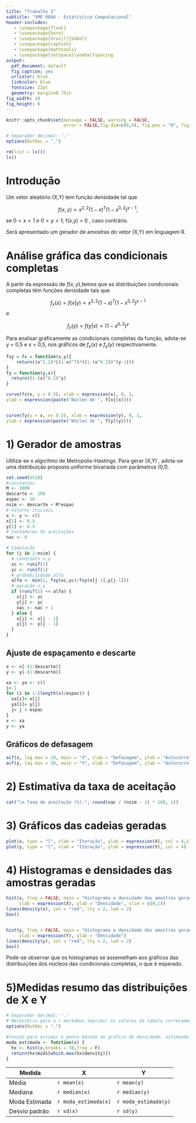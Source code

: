 ---
title: "Trabalho 3"
subtitle: "SME 0806 - Estatística Computacional"
header-includes:
   - \usepackage{float}
   - \usepackage{here}
   - \usepackage[brazil]{babel}
   - \usepackage{caption}
   - \usepackage{mathtools}
   - \usepackage{setspace}\onehalfspacing
output:
  pdf_document: default
  fig_caption: yes
  urlcolor: blue
  linkcolor: blue
  fontsize: 12pt
  geometry: margin=0.75in
fig_width: 10
fig_height: 6
---

\newcommand{\mar}{\hspace{.3cm}}
\newcommand{\ld}{\vspace{.15cm}}

```{r setup}
knitr::opts_chunk$set(message = FALSE, warning = FALSE, 
                      error = FALSE,fig.dim=c(6,4), fig.pos = "H", fig.show='hold')

# Separador decimal: ","
options(OutDec = ",")
```

```{r, echo = FALSE, results = 'hide'}
rm(list = ls())
ls()
```

# Introdução

Um vetor aleatório (X,Y) tem função densidade tal que

$$  f(x,y) \propto x^{2,2}(1-x)^7(1-x^{0,2})^{y-1},$$ 

se $0 < x < 1$ e $0 < y < 1$;  f(x,y) = 0 , caso contrário.

Será apresentado um gerador de amostras do vetor (X,Y) em linguagem R.

# Análise gráfica das condicionais completas

A partir da expressão de $f(x,y)$,temos que as distribuições condicionais completas têm funções densidade tais que

$$  f_x(x) = f(x|y) \propto x^{2,2}(1-x)^7(1-x^{0,2})^{y-1}$$ 
e

$$  f_y(y) = f(y|x) \propto (1-x^{0,2})^{y}$$  

Para analisar gráficamente as condicionais completas da função, adota-se y = 0,5 e x = 0,5, nos gráficos de $f_x(x)$ e $f_y(y)$ respectivamente.

```{r}

fxy = fx = function(x,y){
    return((x^2.2)*((1-x)^7)*((1-(x^0.2))^(y-1)))
}
fy = function(y,x){
  return((1-(x)^0.2)^y)
}

curve(fx(x, y = 0.5), xlab = expression(x), 0, 1,
ylab = expression(paste("Núcleo de ", f[x](x))))


curve(fy(y = x, x= 0.5), xlab = expression(y), 0, 1,
ylab = expression(paste("Núcleo de ", f[y](y))))
```

\newpage

# 1) Gerador de amostras

Utiliza-se o algoritmo de Metropolis-Hastings. Para gerar (X,Y) , adota-se uma distribuição proposta uniforme bivariada com parâmetros (0,1).

```{r}
set.seed(6518)
#constantes
M <- 3000
descarte <- 100
espac <- 10
nsim <- descarte + M*espac
# Valores iniciais
x <- y <- c()
x[1] <- 0.5
y[1] <- 0.5
# Contadores de aceitações
nac <- 0

# Simulação
for (j in 2:nsim) {
  # candidato x,y
  xc <- runif(1)
  yc <- runif(1)
  # probabilidade alfa
  alfa <- min(1, fxy(xc,yc)/fxy(x[j-1],y[j-1]))
  # geração x,y
  if (runif(1) <= alfa) {
    x[j] <- xc
    y[j] <- yc
    nac <- nac + 1
  } else {
    x[j] <- x[j - 1]
    y[j] <- y[j - 1]
  }
}
```

## Ajuste de espaçamento e descarte

```{r}

x <- x[-(1:descarte)]
y <- y[-(1:descarte)]

xa <- ya <- c()
j= 1
for (i in 1:(length(x)/espac)) {
  xa[i]= x[j]
  ya[i]= y[j]
  j= j + espac 
}
x <- xa
y <- ya

```

## Gráficos de defasagem

```{r}
acf(x, lag.max = 10, main = "X", xlab = "Defasagem", ylab = "Autocorrelação")
acf(y, lag.max = 10, main = "Y", xlab = "Defasagem", ylab = "Autocorrelação")
```

# 2) Estimativa da taxa de aceitação

```{r, results='asis'}
cat("\n Taxa de aceitação (%):", round(nac / (nsim - 1) * 100, 1))
```

# 3) Gráficos das cadeias geradas

```{r}
plot(x, type = "l", xlab = "Iteração", ylab = expression(X), col = 4,ylim = c(0,1))
plot(y, type = "l", xlab = "Iteração", ylab = expression(Y), col = 4)
```

# 4) Histogramas e densidades das amostras geradas

```{r}
hist(x, freq = FALSE, main = "Histograma e densidade das amostras geradas de X",
     xlab = expression(X), ylab = "Densidade", xlim = c(0,1))
lines(density(x), col = "red", lty = 2, lwd = 2)
box()


hist(y, freq = FALSE, main = "Histograma e densidade das amostras geradas de Y", 
     xlab = expression(Y), ylab = "Densidade")
lines(density(y), col = "red", lty = 2, lwd = 2)
box()

```


Pode-se observar que os histogramas se assemelham aos gráficos das distribuições dos núcleos das condicionais completas, o que é esperado.


# 5)Medidas resumo das distribuições de X e Y

```{r}
# Separador decimal: "."
# Necessário para o r markdown imprimir os valores da tabela corretamente
options(OutDec = ".")

#função para estimar o ponto máximo do gráfico de densidade, estimando a moda
moda_estimada <- function(x) {
  hx <- hist(x,breaks = 50,freq = F)
  return(hx$mids[which.max(hx$density)])
}

```

Medida | X | Y
------------- | ------------- | -------------
Média     | ``r mean(x) `` | ``r mean(y) ``
Mediana   | ``r median(x)``| ``r median(y) ``
Moda Estimada |``r moda_estimada(x)``| ``r moda_estimada(y) ``
Desvio padrão | ``r sd(x)``  | ``r sd(y) ``